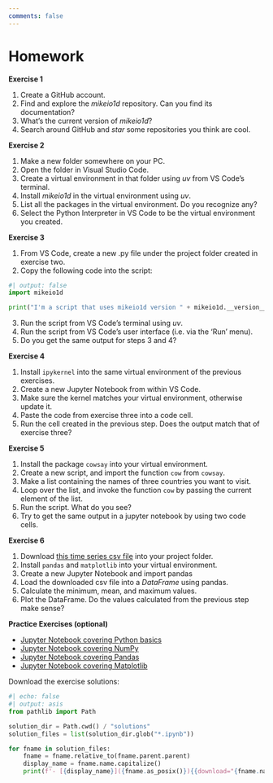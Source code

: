 ```yaml
---
comments: false
---
```


# Homework {.unnumbered}

**Exercise 1**

1. Create a GitHub account.
2. Find and explore the *mikeio1d* repository. Can you find its documentation?
3. What's the current version of *mikeio1d*?
4. Search around GitHub and *star* some repositories you think are cool.

**Exercise 2**

1. Make a new folder somewhere on your PC.
2. Open the folder in Visual Studio Code.
3. Create a virtual environment in that folder using *uv* from VS Code's terminal.
4. Install *mikeio1d* in the virtual environment using *uv*.
5. List all the packages in the virtual environment. Do you recognize any?
6. Select the Python Interpreter in VS Code to be the virtual environment you created.

**Exercise 3**

1. From VS Code, create a new .py file under the project folder created in exercise two.
2. Copy the following code into the script:
```python
#| output: false
import mikeio1d

print("I'm a script that uses mikeio1d version " + mikeio1d.__version__)
```
3. Run the script from VS Code's terminal using *uv*.
4. Run the script from VS Code's user interface (i.e. via the 'Run' menu).
5. Do you get the same output for steps 3 and 4?

**Exercise 4**

1. Install `ipykernel` into the same virtual environment of the previous exercises.
2. Create a new Jupyter Notebook from within VS Code.
3. Make sure the kernel matches your virtual environment, otherwise update it.
4. Paste the code from exercise three into a code cell.
5. Run the cell created in the previous step. Does the output match that of exercise three?

**Exercise 5**

1. Install the package `cowsay` into your virtual environment.
2. Create a new script, and import the function `cow` from `cowsay`.
3. Make a list containing the names of three countries you want to visit.
4. Loop over the list, and invoke the function `cow` by passing the current element of the list.
5. Run the script. What do you see?
6. Try to get the same output in a jupyter notebook by using two code cells.

**Exercise 6**

1. Download [this time series csv file](data/homework/rain_events.csv){download=rain_events} into your project folder.
2. Install `pandas` and `matplotlib` into your virtual environment.
3. Create a new Jupyter Notebook and import pandas
4. Load the downloaded csv file into a *DataFrame* using pandas.
5. Calculate the minimum, mean, and maximum values.
6. Plot the DataFrame. Do the values calculated from the previous step make sense?

**Practice Exercises (optional)**

- [Jupyter Notebook covering Python basics](data/homework/python_basics.ipynb){download="python_basics.ipynb"}
- [Jupyter Notebook covering NumPy](data/homework/numpy.ipynb){download="numpy.ipynb"}
- [Jupyter Notebook covering Pandas](data/homework/pandas.ipynb){download=".ipynb"}
- [Jupyter Notebook covering Matplotlib](data/homework/matplotlib.ipynb){download="matplotlib.ipynb"}

::: {.callout-tip title="Want to check your work?" collapse="true"}
Download the exercise solutions:

```python
#| echo: false
#| output: asis
from pathlib import Path

solution_dir = Path.cwd() / "solutions"
solution_files = list(solution_dir.glob("*.ipynb"))

for fname in solution_files:
    fname = fname.relative_to(fname.parent.parent)
    display_name = fname.name.capitalize()
    print(f'- [{display_name}]({fname.as_posix()}){{download="{fname.name}"}}')
```

:::